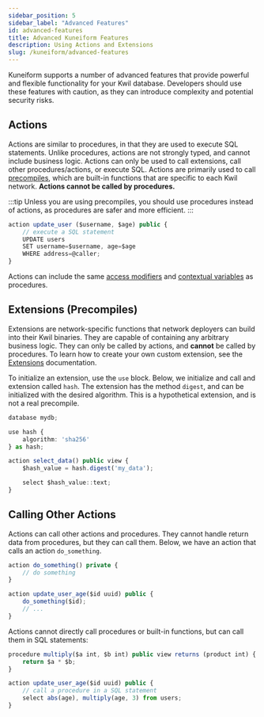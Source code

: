 ```yaml
---
sidebar_position: 5
sidebar_label: "Advanced Features"
id: advanced-features
title: Advanced Kuneiform Features
description: Using Actions and Extensions
slug: /kuneiform/advanced-features
---
```


Kuneiform supports a number of advanced features that provide powerful and flexible functionality for your Kwil database.
Developers should use these features with caution, as they can introduce complexity and potential security risks.

## Actions

Actions are similar to procedures, in that they are used to execute SQL statements. Unlike procedures, actions are not strongly typed,
and cannot include business logic. Actions can only be used to call extensions, call other procedures/actions, or execute SQL.
Actions are primarily used to call [precompiles](/docs/extensions/precompiles), which are built-in functions that are specific
to each Kwil network. **Actions cannot be called by procedures.**

:::tip
Unless you are using precompiles, you should use procedures instead of actions, as procedures are
safer and more efficient.
:::

```typescript
action update_user ($username, $age) public {
    // execute a SQL statement
    UPDATE users
    SET username=$username, age=$age
    WHERE address=@caller;
}
```

Actions can include the same [access modifiers](/docs/kuneiform/procedures#access-modifiers) and
[contextual variables](/docs/kuneiform/introduction#contextual-variables) as procedures.

## Extensions (Precompiles)

Extensions are network-specific functions that network deployers can build into their Kwil binaries. They are capable
of containing any arbitrary business logic. They can only be called by actions, and **cannot** be called by procedures.
To learn how to create your own custom extension, see the [Extensions](/docs/extensions/precompiles) documentation.

To initialize an extension, use the `use` block. Below, we initialize and call and extension called `hash`.
The extension has the method `digest`, and can be initialized with the desired algorithm.
This is a hypothetical extension, and is not a real precompile.

```typescript
database mydb;

use hash {
    algorithm: 'sha256'
} as hash;

action select_data() public view {
    $hash_value = hash.digest('my_data');

    select $hash_value::text;
}
```

## Calling Other Actions

Actions can call other actions and procedures. They cannot handle return data from procedures, but they can call them.
Below, we have an action that calls an action `do_something`.

```typescript
action do_something() private {
    // do something
}

action update_user_age($id uuid) public {
    do_something($id);
    // ...
}
```

Actions cannot directly call procedures or built-in functions, but can call them in SQL statements:

```typescript
procedure multiply($a int, $b int) public view returns (product int) {
    return $a * $b;
}

action update_user_age($id uuid) public {
    // call a procedure in a SQL statement
    select abs(age), multiply(age, 3) from users;
}
```